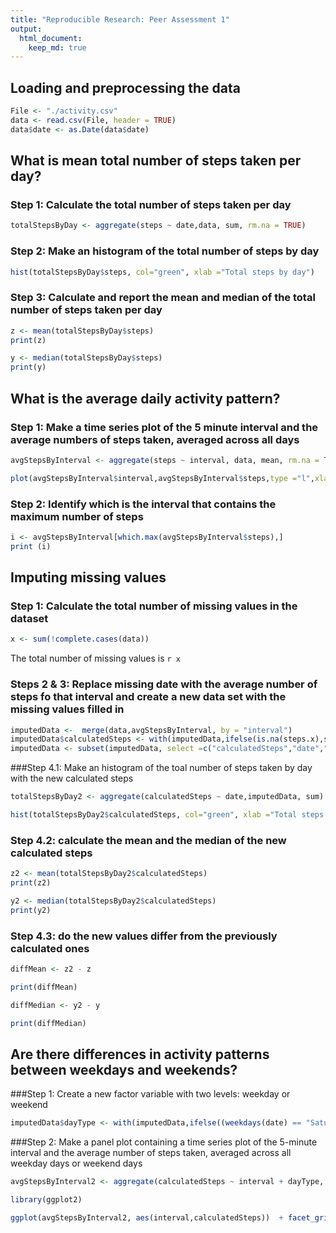 ```yaml
---
title: "Reproducible Research: Peer Assessment 1"
output: 
  html_document:
    keep_md: true
---
```



## Loading and preprocessing the data

```r

File <- "./activity.csv"
data <- read.csv(File, header = TRUE)
data$date <- as.Date(data$date)

```

## What is mean total number of steps taken per day?

### Step 1: Calculate the total number of steps taken per day

```r
totalStepsByDay <- aggregate(steps ~ date,data, sum, rm.na = TRUE)
```

### Step 2: Make an histogram of the total number of steps by day

```r
hist(totalStepsByDay$steps, col="green", xlab ="Total steps by day")
```

### Step 3: Calculate and report the mean and median of the total number of steps taken per day

```r
z <- mean(totalStepsByDay$steps)
print(z)
```


```r
y <- median(totalStepsByDay$steps)
print(y)

```

 
## What is the average daily activity pattern?

### Step 1: Make a time series plot of the 5 minute interval and the average numbers of steps taken, averaged across all days

```r
avgStepsByInterval <- aggregate(steps ~ interval, data, mean, rm.na = TRUE)

plot(avgStepsByInterval$interval,avgStepsByInterval$steps,type ="l",xlab="Interval", ylab = "Average number of steps")
```

### Step 2: Identify which is the interval that contains the maximum number of steps
```r

i <- avgStepsByInterval[which.max(avgStepsByInterval$steps),]
print (i)
```


## Imputing missing values

### Step 1: Calculate the total number of missing values in the dataset
```r

x <- sum(!complete.cases(data))

```

The total number of missing values is `r x`

### Steps 2 & 3: Replace missing date with the average number of steps fo that interval and create a new data set with the missing values filled in
```r

imputedData <-  merge(data,avgStepsByInterval, by = "interval")
imputedData$calculatedSteps <- with(imputedData,ifelse(is.na(steps.x),steps.y,steps.x))
imputedData <- subset(imputedData, select =c("calculatedSteps","date","interval"))
```

###Step 4.1: Make an histogram of the toal number of steps taken by day with the new calculated steps

```r
totalStepsByDay2 <- aggregate(calculatedSteps ~ date,imputedData, sum)

hist(totalStepsByDay2$calculatedSteps, col="green", xlab ="Total steps by day")
```

### Step 4.2: calculate the mean and the median of the new calculated steps

```r
z2 <- mean(totalStepsByDay2$calculatedSteps)
print(z2)
```


```r
y2 <- median(totalStepsByDay2$calculatedSteps)
print(y2)

```

### Step 4.3: do the new values differ from the previously calculated ones

```r
diffMean <- z2 - z

print(diffMean)

diffMedian <- y2 - y

print(diffMedian)

```


## Are there differences in activity patterns between weekdays and weekends?

###Step 1: Create a new factor variable with two levels: weekday or weekend

```r

imputedData$dayType <- with(imputedData,ifelse((weekdays(date) == "Saturday" | weekdays(date) == "Sunday") ,"Weekend","Weekday"))

```


###Step 2: Make a panel plot containing a time series plot of the 5-minute interval  and the average number of steps taken, averaged across all weekday days or weekend days 

```r
avgStepsByInterval2 <- aggregate(calculatedSteps ~ interval + dayType, imputedData, mean)

library(ggplot2)

ggplot(avgStepsByInterval2, aes(interval,calculatedSteps))  + facet_grid(.~dayType) + labs(x = "Interval") + labs(y = "Average Calculated Steps") + geom_line() +  geom_smooth() 
```

